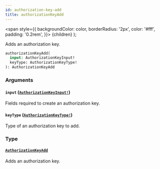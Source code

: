 ```yaml
---
id: authorization-key-add
title: authorizationKeyAdd
---
```


<span
style={{
      backgroundColor: color,
      borderRadius: '2px',
      color: '#fff',
      padding: '0.2rem',
    }}>
{children}
</span>
);

Adds an authorization key.

```graphql
authorizationKeyAdd(
  input: AuthorizationKeyInput!
  keyType: AuthorizationKeyType!
): AuthorizationKeyAdd

```

### Arguments

#### `input` ([`AuthorizationKeyInput!`](/api-reference/inputs/authorization-key-input.mdx))

Fields required to create an authorization key.

#### `keyType` ([`AuthorizationKeyType!`](/api-reference/enums/authorization-key-type.mdx))

Type of an authorization key to add.

### Type

#### [`AuthorizationKeyAdd`](/api-reference/objects/authorization-key-add.mdx)

Adds an authorization key.
